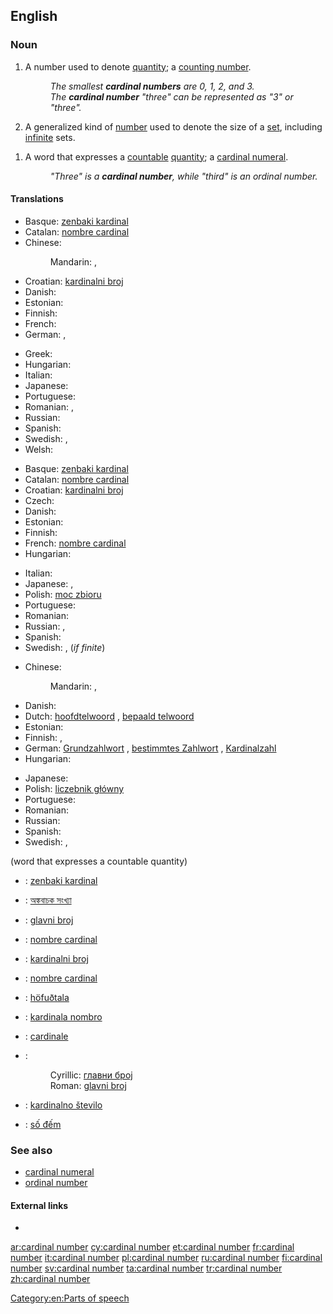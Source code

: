 ==English==

===Noun===
{{en-noun|sg=[[cardinal]] [[number]]}}

# A number used to denote [[quantity]]; a [[counting number]].
#: ''The smallest '''cardinal numbers''' are 0, 1, 2, and 3.''
#: ''The '''cardinal number''' "three" can be represented as "3" or "three".''
# {{mathematics}} A generalized kind of [[number]] used to denote the size of a [[set]], including [[infinite]] sets.
<!--Is this true? "Infinite" is not a cardinal number by definition, because its magnitude is not known-->
<!--Yes. See any mathematics text or the Wikipedia article-->
# {{context|grammar}} A word that expresses a [[countable]] [[quantity]]; a [[cardinal numeral]].
#: ''"Three" is a '''cardinal number''', while "third" is an ordinal number.''
<!--Does this definition differ in any essential sense from the first definition?-->
<!--Yes; in the most essential way possible.-->

====Translations====
{{trans-top|number denoting quantity}}
* Basque: [[zenbaki kardinal]]
* Catalan: [[nombre cardinal]] {{m}}
* Chinese:
*: Mandarin: {{t|cmn|基數|sc=Hani}},  {{t-|cmn|基数|tr=jīshù|sc=Hani}}
* Croatian: [[kardinalni broj#Croatian|kardinalni broj]] {{m}}
* Danish: {{t-|da|kardinaltal|n}}
* Estonian: {{t|et|kardinaalarv}}
* Finnish: {{t+|fi|kardinaaliluku}}
* French: {{t|fr|nombre cardinal|m}}
* German: {{t+|de|Kardinalzahl|f}},  {{t|de|Grundzahl|f}}
{{trans-mid}}
* Greek: {{t|el|απόλυτος αριθμός|m|tr=apólytos arithmós|sc=Grek}}
* Hungarian: {{t-|hu|tőszám}}
* Italian: {{t-|it|numero cardinale|m}}
* Japanese: {{t+|ja|基数|tr=きすう, kisū}}
* Portuguese: {{t-|pt|número cardinal|m}}
* Romanian: {{t|ro|numeral cardinal|n}}, {{t|ro|număr cardinal|n}}
* Russian: {{t-|ru|кардинальное число|n|tr=kardinál’noje čisló}}
* Spanish: {{t+|es|número cardinal|m}}
* Swedish: {{t+|sv|kardinaltal|n}},  {{t|sv|grundtal|n}}
* Welsh: {{t|cy|rhif prifol}}
{{trans-bottom}}

{{trans-top|number used to denote the size of a set}}
* Basque: [[zenbaki kardinal]]
* Catalan: [[nombre cardinal]] {{m}}
* Croatian: [[kardinalni broj#Croatian|kardinalni broj]] {{m}}
* Czech: {{t-|cs|kardinální číslo|n}}
* Danish: {{t-|da|kardinaltal|n}}
* Estonian: {{t|et|hulga võimsus}}
* Finnish: {{t+|fi|kardinaaliluku}}
* French: [[nombre cardinal]] {{m}}
* Hungarian: {{t+|hu|számosság}}
{{trans-mid}}
* Italian: {{t-|it|numero cardinale|m}}
* Japanese: {{t|ja|集合数|tr=しゅうごうすう, shūgōsū}}, {{t|ja|基数|tr=きすう, kisū|sc=Jpan}}
* Polish: [[moc zbioru]] {{f}}
* Portuguese: {{t-|pt|número cardinal|m}}
* Romanian: {{t|ro|numeral cardinal|n}}
* Russian: {{t|ru|мощность множества|f|tr=móščnost’ mnóžestva}}, {{t-|ru|кардинальное число|n|tr=kardinál’noje čisló}}
* Spanish: {{t+|es|número cardinal|m}}
* Swedish: {{t|sv|kardinaltal|n}}, {{t|sv|grundtal|n}} (''if finite'')
{{trans-bottom}}

{{trans-top|word that expresses a countable quantity}}
* Chinese:
*: Mandarin: {{t|cmn|純數|sc=Hani}},  {{t|cmn|纯数|tr=chúnshù|sc=Hani}}
* Danish: {{t-|da|kardinaltal|n}}
* Dutch: [[hoofdtelwoord]] {{n}}, [[bepaald telwoord]] {{n}}
* Estonian: {{t|et|põhiarv}}
* Finnish: {{t-|fi|perusluku}}, {{t+|fi|kardinaaliluku}}
* German: [[Grundzahlwort]] {{n}}, [[bestimmtes Zahlwort]] {{n}}, [[Kardinalzahl]] {{f}}
* Hungarian: {{t-|hu|tőszámnév}}
{{trans-mid}}
* Japanese: {{t+|ja|基数|tr=きすう, kisū}}
* Polish: [[liczebnik główny]] {{m}}
* Portuguese: {{t+|pt|numeral cardinal}}
* Romanian: {{t-|ro|numeral cardinal}}
* Russian: {{t+|ru|количественное числительное|n|tr=kolíčestvennoje čislítel’noje}}
* Spanish: {{t-|es|adjetivo cardinal|m}}
* Swedish: {{t|sv|kardinaltal|n}}, {{t|sv|grundtal|n}}
{{trans-bottom}}

{{checktrans-top}}
(word that expresses a countable quantity)
* {{ttbc|eu}}: [[zenbaki kardinal]]
* {{ttbc|bn}}: [[অঙ্কবাচক সংখ্যা]]
* {{ttbc|sh}}: [[glavni broj#Bosnian|glavni broj]] {{m}}
* {{ttbc|ca}}: [[nombre cardinal]] {{m}}
* {{ttbc|sh}}: [[kardinalni broj#Croatian|kardinalni broj]] {{m}}
* {{ttbc|fr}}: [[nombre cardinal]] {{m}}
{{trans-mid}}
* {{ttbc|is}}: [[höfuðtala]]
* {{ttbc|io}}: [[kardinala nombro]]
* {{ttbc|la}}: [[cardinale]]
* {{ttbc|sh}}:
*: Cyrillic: [[главни број#Serbian|главни број]] {{m}}
*: Roman: [[glavni broj#Serbian|glavni broj]] {{m}}
* {{ttbc|sl}}: [[kardinalno število]] {{n}}
* {{ttbc|vi}}: [[số đếm]]
{{trans-bottom}}

===See also===
* [[cardinal numeral]]
* [[ordinal number]]

====External links====
{{rfc-level|External links at L4+ not in L3 POS section|lang=en}}
* {{pedialite}}

[[Category:en:Parts of speech]]

[[ar:cardinal number]]
[[cy:cardinal number]]
[[et:cardinal number]]
[[fr:cardinal number]]
[[it:cardinal number]]
[[pl:cardinal number]]
[[ru:cardinal number]]
[[fi:cardinal number]]
[[sv:cardinal number]]
[[ta:cardinal number]]
[[tr:cardinal number]]
[[zh:cardinal number]]